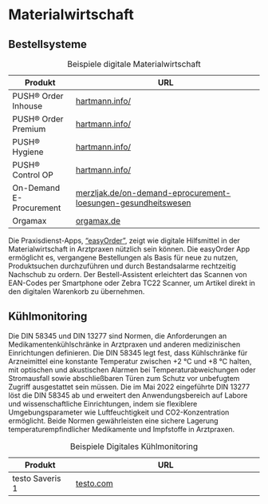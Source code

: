 # Materialwirtschaft

## Bestellsysteme

| Produkt                    | URL                                                                            |
|----------------------------|--------------------------------------------------------------------------------|
| PUSH® Order Inhouse    | [hartmann.info/](https://www.hartmann.info/de-de/loesungen/l/de/kamp/push) |
| PUSH® Order Premium    | [hartmann.info/](https://www.hartmann.info/de-de/loesungen/l/de/kamp/push) |
| PUSH® Hygiene          | [hartmann.info/](https://www.hartmann.info/de-de/loesungen/l/de/kamp/push) |
| PUSH® Control OP       | [hartmann.info/](https://www.hartmann.info/de-de/loesungen/l/de/kamp/push) |
| On-Demand E-Procurement | [merzljak.de/on-demand-eprocurement-loesungen-gesundheitswesen](https://www.merzljak.de/on-demand-eprocurement-loesungen-gesundheitswesen) |
| Orgamax | [orgamax.de](https://www.orgamax.de/) |

: Beispiele digitale Materialwirtschaft

Die Praxisdienst-Apps, ["easyOrder"](https://www.praxisdienst.de/praxisdienst+apps/), zeigt wie digitale Hilfsmittel in der Materialwirtschaft in Arztpraxen nützlich sein können. Die easyOrder App ermöglicht es, vergangene Bestellungen als Basis für neue zu nutzen, Produktsuchen durchzuführen und durch Bestandsalarme rechtzeitig Nachschub zu ordern. Der Bestell-Assistent erleichtert das Scannen von EAN-Codes per Smartphone oder Zebra TC22 Scanner, um Artikel direkt in den digitalen Warenkorb zu übernehmen.

## Kühlmonitoring

Die DIN 58345 und DIN 13277 sind Normen, die Anforderungen an Medikamentenkühlschränke in Arztpraxen und anderen medizinischen Einrichtungen definieren. Die DIN 58345 legt fest, dass Kühlschränke für Arzneimittel eine konstante Temperatur zwischen +2 °C und +8 °C halten, mit optischen und akustischen Alarmen bei Temperaturabweichungen oder Stromausfall sowie abschließbaren Türen zum Schutz vor unbefugtem Zugriff ausgestattet sein müssen. Die im Mai 2022 eingeführte DIN 13277 löst die DIN 58345 ab und erweitert den Anwendungsbereich auf Labore und wissenschaftliche Einrichtungen, indem sie flexiblere Umgebungsparameter wie Luftfeuchtigkeit und CO2-Konzentration ermöglicht. Beide Normen gewährleisten eine sichere Lagerung temperaturempfindlicher Medikamente und Impfstoffe in Arztpraxen.

| Produkt                    | URL                                                                            |
|----------------------------|--------------------------------------------------------------------------------|
| testo Saveris 1    | [testo.com](https://www.testo.com/de-DE/solutions/application-health-care) |

: Beispiele Digitales Kühlmonitoring
